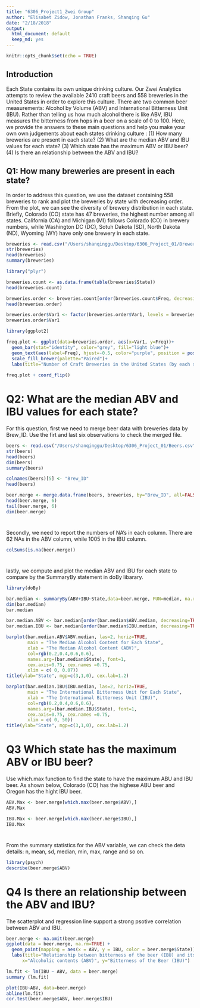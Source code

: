 ```yaml
---
title: "6306_Project1_Zwei Group"
author: "Elisabet Zidow, Jonathan Franks, Shanqing Gu"
date: "2/18/2018"
output:
  html_document: default
  keep_md: yes
---
```


```r
knitr::opts_chunk$set(echo = TRUE)
```

## Introduction

Each State contains its own unique drinking culture. Our Zwei Analytics attempts to review the available 2410 craft beers and 558 breweries in the United States in order to explore this culture. There are two common beer measurements: Alcohol by Volume (ABV) and International Bitterness Unit (IBU). Rather than telling us how much alcohol there is like ABV, IBU measures the bitterness from hops in a beer on a scale of 0 to 100. Here, we provide the answers to these main questions and help you make your own own judgements about each states drinking culture : (1) How many breweries are present in each state? (2) What are the median ABV and IBU values for each state? (3) Which state has the maximum ABV or IBU beer? (4) Is there an relationship between the ABV and IBU?  

## Q1: How many breweries are present in each state?

In order to address this question, we use the dataset containing 558 breweries to rank and plot the breweries by state with decreasing order. From the plot, we can see the diversity of brewery distribution in each state. Briefly, Colorado (CO) state has 47 breweries, the highest number among all states. California (CA) and Michigan (MI) follows Colorado (CO) in brewery numbers, while Washington DC (DC), Sotuh Dakota (SD), North Dakota (ND), Wyoming (WY) have only one brewery in each state.  

```r
breweries <- read.csv("/Users/shanqinggu/Desktop/6306_Project_01/Breweries.csv", header=TRUE)
str(breweries)
head(breweries)
summary(breweries)

library("plyr")

breweries.count <- as.data.frame(table(breweries$State))
head(breweries.count)

breweries.order <- breweries.count[order(breweries.count$Freq, decreasing=TRUE),]
head(breweries.order)

breweries.order$Var1 <- factor(breweries.order$Var1, levels = breweries.order$Var1[order(breweries.order$Freq)])
breweries.order$Var1

library(ggplot2)

freq.plot <- ggplot(data=breweries.order, aes(x=Var1, y=Freq))+ 
  geom_bar(stat="identity", color="grey", fill="light blue")+
  geom_text(aes(label=Freq), hjust=-0.5, color="purple", position = position_dodge(0.9), size=3.5)+
  scale_fill_brewer(palette="Paired")+
  labs(title="Number of Craft Breweries in the United States (by each state)", x="State", y="Number of Craft Breweries")
  
freq.plot + coord_flip()
```

# Q2: What are the median ABV and IBU values for each state?

For this question, first we need to merge beer data with breweries data by Brew_ID. Use the firt and last six observations to check the merged file.

```r
beers <- read.csv("/Users/shanqinggu/Desktop/6306_Project_01/Beers.csv", header=TRUE)
str(beers)
head(beers)
dim(beers)
summary(beers)

colnames(beers)[5] <- "Brew_ID"
head(beers)

beer.merge <- merge.data.frame(beers, breweries, by="Brew_ID", all=FALSE)
head(beer.merge, 6)
tail(beer.merge, 6)
dim(beer.merge)
```

# 

Secondly, we need to report the numbers of NA's in each column. There are 62 NAs in the ABV column, while 1005 in the IBU column. 

```r
colSums(is.na(beer.merge))
```

# 

lastly, we compute and plot the median ABV and IBU for each state to compare by the SummaryBy statement in doBy libarary.

```r

library(doBy)

bar.median <- summaryBy(ABV+IBU~State,data=beer.merge, FUN=median, na.rm=TRUE)
dim(bar.median)
bar.median

bar.median.ABV <- bar.median[order(bar.median$ABV.median, decreasing=TRUE),]
bar.median.IBU <- bar.median[order(bar.median$IBU.median, decreasing=TRUE),]

barplot(bar.median.ABV$ABV.median, las=2, horiz=TRUE, 
        main = "The Median Alcohol Content for Each State", 
        xlab = "The Median Alcohol Content (ABV)", 
        col=rgb(0.2,0.4,0.6,0.6),
        names.arg=(bar.median$State), font=1,
        cex.axis=0.75, cex.names =0.75,
        xlim = c( 0, 0.07))
title(ylab="State", mgp=c(3,1,0), cex.lab=1.2)

barplot(bar.median.IBU$IBU.median, las=2, horiz=TRUE, 
        main = "The International Bitterness Unit for Each State", 
        xlab = "The International Bitterness Unit (IBU)", 
        col=rgb(0.2,0.4,0.6,0.6),
        names.arg=(bar.median.IBU$State), font=1,
        cex.axis=0.75, cex.names =0.75,
        xlim = c( 0, 50))
title(ylab="State", mgp=c(3,1,0), cex.lab=1.2)
```

# Q3  Which state has the maximum ABV or IBU beer? 

Use which.max function to find the state to have the maximum ABU and IBU beer.  As shown below, Colorado (CO) has the highese ABU beer and Oregon has the hight IBU beer.

```r
ABV.Max <- beer.merge[which.max(beer.merge$ABV),]
ABV.Max

IBU.Max <- beer.merge[which.max(beer.merge$IBU),]
IBU.Max
```

# 
From the summary statistics for the ABV variable, we can check the deta details: n, mean, sd, median, min, max, range and so on.

```r

library(psych)
describe(beer.merge$ABV)
```

# Q4 Is there an relationship between the ABV and IBU? 

The scatterplot and regression line support a strong psotive correlation between ABV and IBU. 

```r
beer.merge <- na.omit(beer.merge)
ggplot(data = beer.merge, na.rm=TRUE) + 
  geom_point(mapping = aes(x = ABV, y = IBU, color = beer.merge$State))+
  labs(title="Relationship between bitterness of the beer (IBU) and its alcoholic contents (ABV) with scatter plot", 
      x="Alcoholic contents (ABV)", y="Bitterness of the Beer (IBU)")

lm.fit <- lm(IBU ~ ABV, data = beer.merge)
summary (lm.fit)

plot(IBU~ABV, data=beer.merge)
abline(lm.fit)
cor.test(beer.merge$ABV, beer.merge$IBU)
```
